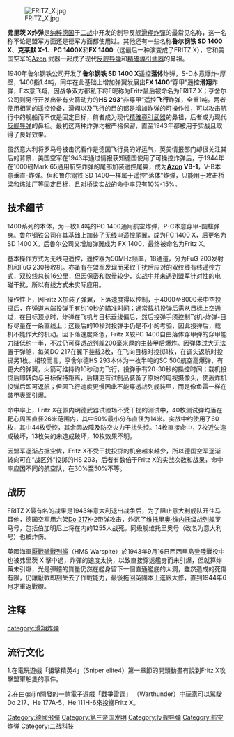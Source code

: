 {{expand|time=2014-05-01T02:50:49+00:00}}
{{Infobox Weapon
 |name= Fritz X
 |image= Image:Fritz X side.jpg
 |image_size=300px
 |caption=   展示於[[皇家空軍博物館|皇家空軍博物館]]的Fritz X(2010)
 |origin= {{flag|Nazi Germany}}
 |type= [[滑翔炸彈|滑翔炸彈]]<br>[[導引炸彈|導引炸彈]]<br>[[反艦飛彈|反艦飛彈]]
 <!-- Type selection -->
 |is_ranged=
 |is_bladed=
 |is_explosive=
 |is_artillery=
 |is_vehicle=
 |is_missile=yes
 |is_UK=
 <!-- Service history -->
 |service= 1943 - 1944
 |used_by= [[纳粹德国|纳粹德国]]
*[[纳粹德国空军|纳粹德国空军]]
 |wars= [[第二次世界大战|第二次世界大战]]
 <!-- Production history -->
 |designer= [[Max_Kramer|Max Kramer]]
 |design_date=
 |manufacturer= Ruhrstahl
 |unit_cost=
 |production_date=
 |number= 
 |variants= 
 <!-- General specifications -->
 |weight= 1,362 kg (3,000 lb)<ref>{{cite web
                     |url=http://www.pimaair.org/collection-detail.php?cid=372
                     |title=RUHRSTAHL SD 1400 FRITZ-X
                     |publisher=Pima Air Museum
                     |accessdate=2014-05-01
                     |archive-date=2020-04-06
                     |archive-url=https://web.archive.org/web/20200406093406/http://www.pimaair.org/collection-detail.php?cid=372
                     |dead-url=no
                     }}</ref>
 |length= 3.32 m (11 ft)
 |part_length= 
 |width= 1.40 m (5 ft)
 |height=
 |diameter= 85.3 cm (2 ft 8 in)
 |crew=
  <!-- Explosive specifications --> 
 |filling= [[amatol|amatol]] explosive, [[armour-piercing|armour-piercing]]
 |filling_weight=  320 kg (705 lb) 
 |detonation=
 |yield=
 <!-- Vehicle/missile specifications -->
 |armour=
 |primary_armament= 
 |secondary_armament=
 |engine= 
 |engine_power=
 |transmission=
 |payload_capacity= 320 kg (705 lb) amatol explosive, armour-piercing
 |fuel_capacity=
 |pw_ratio=
 |suspension=
 |clearance=
 |vehicle_range= {{convert|5|km|mi|abbr=on}}
 |speed= 343 m/s (1,235 km/h or 770 mph)
 |guidance= Kehl-Straßburg FuG 203/230; [[瞄准线指令|瞄准线指令]]
 }}
[[Image:FRITZ_X.jpg|thumb]]

'''弗里茨 X炸弹'''是[[纳粹德国|纳粹德国]]于[[二战|二战]]中开发的制导反舰[[滑翔炸彈|滑翔炸彈]]的最常见名称，这一名称不论是盟军方面还是德军方面都使用过。其他还有一些名称'''鲁尔钢铁 SD 1400 X'''、'''克莱默 X-1'''、'''PC 1400X'''和'''FX 1400'''（这最后一种演变成了FRITZ X），它和美国空军的[[Azon制導炸彈|Azon]] 武器一起成了现代[[反舰导弹|反舰导弹]]和[[精確導引武器|精確導引武器]]的鼻祖。

1940年鲁尔钢铁公司开发了'''鲁尔钢铁 SD 1400 X'''遥控'''落体'''炸弹，S-D本意爆炸-厚壁，1400指1.4吨，同年在此基础上增加弹翼发展出'''FX 1400'''“穿甲”遥控'''滑翔'''炸弹，F本意飞翔，因战争双方都私下将F昵称为Fritz最后被命名为FRITZ X；亨舍尔公司则另行开发出带有火箭动力的'''HS 293'''“非穿甲”遥控'''飞行'''炸弹，全重1吨。两者使用相同的遥控设备，滑翔以及飞行的目的都是增加炸弹的可操作性，可以攻击航行中的舰船而不仅是固定目标，前者成为现代[[精確導引武器|精確導引武器]]的鼻祖，后者成为现代[[反舰导弹|反舰导弹]]的鼻祖。最初这两种炸弹均被严格保密，直至1943年都被用于实战且取得了良好效果。

虽然意大利将罗马号被击沉看作是德国飞行员的好运气，英美情报部门却很关注其后的背景，美国空军在1943年通过情报获知德国使用了可操控炸弹后，于1944年在1000磅Mark 65通用航空炸弹的尾部加装遥控尾翼，成为'''[[Azon制導炸彈|Azon]] VB-1'''，V-B本意垂直-炸弹。但和鲁尔钢铁 SD 1400一样属于遥控“落体”炸弹，只能用于攻击桥梁和炼油厂等固定目标，且对桥梁实战的命中率只有10%-15%。

==技术细节==
1400系列的本体，为一枚1.4吨的PC 1400通用航空炸弹，P-C本意穿甲-圆柱弹身。鲁尔钢铁公司在其基础上加装了无线电遥控尾翼，成为PC 1400 X，后更名为SD 1400 X。后鲁尔公司又增加弹翼成为 FX 1400，最终被命名为Fritz X。

基本操作方式为无线电遥控，遥控器为50MHz频率，18通道，分为FuG 203发射机和FuG 230接收机。亦备有在盟军发现而采取干扰后应对的双绞线有线遥控方式，双绞线总长16公里，但因保密和数量较少，实战中并未遇到盟军针对性的电磁干扰，所以有线方式未实际应用。

操作性上，因Fritz X加装了弹翼，下落速度得以控制，于4000至8000米中空投掷后，在弹道末端投弹手有约10秒的瞄准时间；通常载机投弹后需从目标上空通过，在目标顶点时，炸弹在飞机与目标垂线偏后，然后投弹手须控制飞机-炸弹-目标尽量在一条直线上；这最后的10秒对投弹手仍是不小的考验，因此投弹后，载机不能作大的机动。因下落速度降低，Fritz X较PC 1400自由落体穿甲弹的穿甲能力降低约一半，不过仍可穿透战列舰200毫米厚的主装甲后爆炸。因弹体过大无法置于弹舱，每架DO 217在翼下挂载2枚，在飞向目标时投掷1枚，在调头返航时投掷另1枚。相较而言，亨舍尔德HS 293本体为一枚半吨的SC 500航空高爆弹，有更大的弹翼，火箭可维持约10秒动力飞行，投弹手有20-30秒的操控时间；载机投掷后即转向与目标保持距离，后期更有试制品装备了原始的电视摄像头，使轰炸机投弹后即可返航；但因飞行速度更慢因此不能穿透战列舰装甲，而是像鱼雷一样在装甲表面引爆。

命中率上，Fritz X在佩内明德武器试验场不受干扰的测试中，40枚测试弹均落在靶心周围直径26米范围内，其中50%最小分布直径为14米。实战中约使用了60枚，其中44枚受控，其余因故障及防空火力干扰失控。14枚直接命中，7枚近失造成破坏，13枚失的未造成破坏，10枚效果不明。

因盟军逐渐占据空优，Fritz X不受干扰投掷的机会越来越少，所以德国空军逐渐转向可在“战区外”投掷的HS 293，后者有数倍于Fritz X的实战次数和战果，命中率应因不同的航空队，在30%至50%不等。

==战历==
FRITZ X最有名的战果是1943年意大利退出战争后，为了阻止意大利舰队开往马耳他，德国空军用六架[[Do_217|Do 217]]K-2带弹攻击，炸沉了[[维托里奥·维内托级战列舰|维托里奥·维内托级战列舰]]罗马号，包括伯加明尼上将在内的1255人战死。同级舰维托里奥号（改名为意大利号）也被炸伤。

英國海軍[[厭戰號戰列艦|厭戰號戰列艦]]（HMS Warspite）於1943年9月16日西西里島登陸戰役中也被弗里茨 X 擊中過，炸彈的速度太快，以致直接穿透艦身而未引爆，但就算炸藥未引爆，光是彈體的質量仍然在艦身留下一個直通艦底的大洞，雖然造成的死傷有限，仍讓厭戰即刻失去了作戰能力，最後拖回英國本土進廠大修，直到1944年6月才重返戰線。

==注释==
<references/>{{第二次世界大戰德國空軍武器}}
[[category:滑翔炸弹|category:滑翔炸弹]]
[[Category:德國飛彈|Category:德國飛彈]]
[[Category:第三帝国发明|Category:第三帝国发明]]
[[Category:反舰导弹|Category:反舰导弹]]
[[Category:航空炸弹|Category:航空炸弹]]
[[Category:二战科技|Category:二战科技]]

==流行文化==
1.在電玩遊戲「狙擊精英4」（Sniper elite4）第一章節的開頭動畫有說到Fritz X攻擊盟軍船隻的事件。

2.在由gaijin開發的一款電子遊戲「戰爭雷霆」
（Warthunder）中玩家可以駕駛Do 217、He 177A-5、He 111H-6來投擲Fritz X。